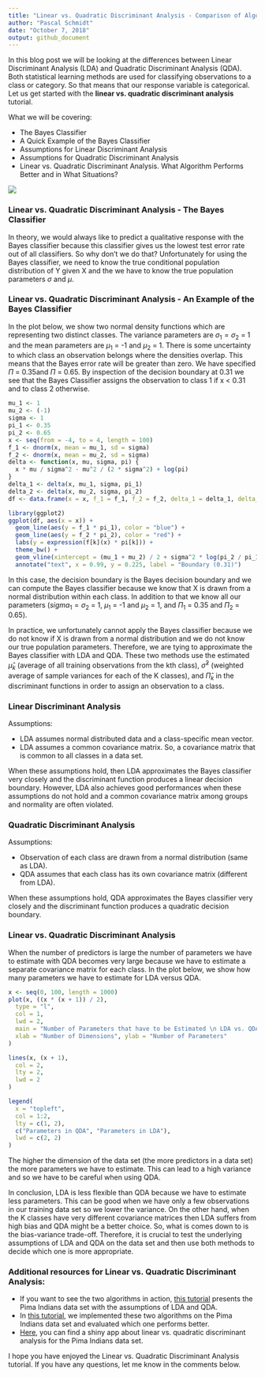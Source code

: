 ```yaml
---
title: "Linear vs. Quadratic Discriminant Analysis - Comparison of Algorithms"
author: "Pascal Schmidt"
date: "October 7, 2018"
output: github_document
---
```


In this blog post we will be looking at the differences between Linear Discriminant Analysis (LDA) and Quadratic Discriminant Analysis (QDA). Both statistical learning methods are used for classifying observations to a class or category. So that means that our response variable is categorical. Let us get started with the **linear vs. quadratic discriminant analysis** tutorial.

What we will be covering:

* The Bayes Classifier
* A Quick Example of the Bayes Classifier
* Assumptions for Linear Discriminant Analysis
* Assumptions for Quadratic Discriminant Analysis
* Linear vs. Quadratic Discriminant Analysis. What Algorithm Performs Better and in What Situations?

![](figs/LDA_vs_QDA.jpeg)

### Linear vs. Quadratic Discriminant Analysis - The Bayes Classifier

In theory, we would always like to predict a qualitative response with the Bayes classifier because this classifier gives us the lowest test error rate out of all classifiers. So why don’t we do that? Unfortunately for using the Bayes classifier, we need to know the true conditional population distribution of Y given X and the we have to know the true population parameters $\sigma$ and $\mu$.

### Linear vs. Quadratic Discriminant Analysis - An Example of the Bayes Classifier

In the plot below, we show two normal density functions which are representing two distinct classes. The variance parameters are $\sigma_1 = \sigma_2$ = 1 and the mean parameters are $\mu_1$ = -1 and $\mu_2$ = 1. There is some uncertainty to which class an observation belongs where the densities overlap. This means that the Bayes error rate will be greater than zero. We have specified $\Pi$ = 0.35and $\Pi$ = 0.65. By inspection of the decision boundary at 0.31 we see that the Bayes Classifier assigns the observation to class 1 if x < 0.31 and to class 2 otherwise.

```r
mu_1 <- 1
mu_2 <- (-1)
sigma <- 1
pi_1 <- 0.35
pi_2 <- 0.65
x <- seq(from = -4, to = 4, length = 100)
f_1 <- dnorm(x, mean = mu_1, sd = sigma)
f_2 <- dnorm(x, mean = mu_2, sd = sigma)
delta <- function(x, mu, sigma, pi) {
  x * mu / sigma^2 - mu^2 / (2 * sigma^2) + log(pi)
}
delta_1 <- delta(x, mu_1, sigma, pi_1)
delta_2 <- delta(x, mu_2, sigma, pi_2)
df <- data.frame(x = x, f_1 = f_1, f_2 = f_2, delta_1 = delta_1, delta_2 = delta_2)
```

```r
library(ggplot2)
ggplot(df, aes(x = x)) +
  geom_line(aes(y = f_1 * pi_1), color = "blue") +
  geom_line(aes(y = f_2 * pi_2), color = "red") +
  labs(y = expression(f[k](x) * pi[k])) +
  theme_bw() +
  geom_vline(xintercept = (mu_1 + mu_2) / 2 + sigma^2 * log(pi_2 / pi_1) / (mu_1 - mu_2), linetype = "dotted") +
  annotate("text", x = 0.99, y = 0.225, label = "Boundary (0.31)")
```

In this case, the decision boundary is the Bayes decision boundary and we can compute the Bayes classifier because we know that X is drawn from a normal distribution within each class. In addition to that we know all our parameters ($sigma_1 = \sigma_2$ = 1, $\mu_1$ = -1 and $\mu_2$ = 1, and $\Pi_1$ = 0.35 and $\Pi_2$ = 0.65).

In practice, we unfortunately cannot apply the Bayes classifier because we do not know if X is drawn from a normal distribution and we do not know our true population parameters. Therefore, we are tying to approximate the Bayes classifier with LDA and QDA. These two methods use the estimated $\hat{\mu}_k$ (average of all training observations from the kth class), $\hat{\sigma}^2$ (weighted average of sample variances for each of the K classes), and $\hat{\Pi}_k$ in the discriminant functions in order to assign an observation to a class.

### Linear Discriminant Analysis

Assumptions:

* LDA assumes normal distributed data and a class-specific mean vector.
* LDA assumes a common covariance matrix. So, a covariance matrix that is common to all classes in a data set.

When these assumptions hold, then LDA approximates the Bayes classifier very closely and the discriminant function produces a linear decision boundary. However, LDA also achieves good performances when these assumptions do not hold and a common covariance matrix among groups and normality are often violated.

### Quadratic Discriminant Analysis

Assumptions:

* Observation of each class are drawn from a normal distribution (same as LDA).
* QDA assumes that each class has its own covariance matrix (different from LDA).

When these assumptions hold, QDA approximates the Bayes classifier very closely and the discriminant function produces a quadratic decision boundary.

### Linear vs. Quadratic Discriminant Analysis

When the number of predictors is large the number of parameters we have to estimate with QDA becomes very large because we have to estimate a separate covariance matrix for each class. In the plot below, we show how many parameters we have to estimate for LDA versus QDA.

```r
x <- seq(0, 100, length = 1000)
plot(x, ((x * (x + 1)) / 2),
  type = "l",
  col = 1,
  lwd = 2,
  main = "Number of Parameters that have to be Estimated \n LDA vs. QDA",
  xlab = "Number of Dimensions", ylab = "Number of Parameters"
)

lines(x, (x + 1),
  col = 2,
  lty = 2,
  lwd = 2
)

legend(
  x = "topleft",
  col = 1:2,
  lty = c(1, 2),
  c("Parameters in QDA", "Parameters in LDA"),
  lwd = c(2, 2)
)
```

The higher the dimension of the data set (the more predictors in a data set) the more parameters we have to estimate. This can lead to a high variance and so we have to be careful when using QDA.

In conclusion, LDA is less flexible than QDA because we have to estimate less parameters. This can be good when we have only a few observations in our training data set so we lower the variance. On the other hand, when the K classes have very different covariance matrices then LDA suffers from high bias and QDA might be a better choice. So, what is comes down to is the bias-variance trade-off. Therefore, it is crucial to test the underlying assumptions of LDA and QDA on the data set and then use both methods to decide which one is more appropriate.

### Additional resources for Linear vs. Quadratic Discriminant Analysis:

* If you want to see the two algorithms in action, [this tutorial](http://thatdatatho.com/2018/02/19/assumption-checking-lda-vs-qda-r-tutorial-2/) presents the Pima Indians data set with the assumptions of LDA and QDA.
* In [this tutorial](http://thatdatatho.com/2018/04/02/classification-quadratic-vs-linear-discriminant-analysis-pima-indians-data-set/), we implemented these two algorithms on the Pima Indians data set and evaluated which one performs better.
* [Here](http://thatdatatho.com/2018/04/09/r-shiny-app-discriminant-analysis/), you can find a shiny app about linear vs. quadratic discriminant analysis for the Pima Indians data set.

I hope you have enjoyed the Linear vs. Quadratic Discriminant Analysis tutorial. If you have any questions, let me know in the comments below.